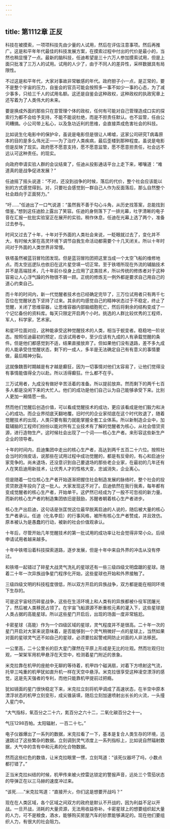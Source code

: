 ```yaml
---
---
---
```

title: 第1112章 正反
---



科技在被摸索，一项项科技先由少量的人试用，然后在评估注意事项。然后再推广。这是和平年年代最佳的科技发展方案，在摸索过程中付出的代价是最小的，当然也稍显慢了一点。最新的脑科技，任迪希望是三十六万人参加摸索试用，但是上面只批准了三万人的试用。试用的人少了，由于不同人的差异性，采样数据具有局限性。

不过这是和平年代，大家对事故非常敏感的年代。政府胆子小一点，是正常的，要不是整个宇宙的压力，自鉴会的官员可能会按照多一事不如少一事的心态，为了减少事多，只给三千人的试用名额。这还是自鉴会这种政权，这种政权的执政宪章上还写着为了人类伟大的未来。

要是换成外面的那些只在意管理个体的政权，任何有可能对自己管理造成口实的探索行为都不会给予支持，不能不能说杜绝，而是不担责任默认。也不监管，任由公司糟搞。小公司带上私心，以及急功近利的思维，会直接弄成危害社会的科技。

比如说生化电影中的保护伞，虽说是电影但是很让人唏嘘，这家公司研究T病毒原本的目的是多么伟光正——为了治疗人类疾病，最后歪楼到那种程度。虽说是电影但是反映了现实。政府愿不愿意支持，愿不愿意监管，愿不愿意担责任，社会远不远认可这种责任。的现实。

向政府申请实验人群的会议结束了，任迪从投影通话平台上走下来，嘟嚷道：“难道真的是战争促进发展？”

任迪摇了摇头说道：“不对，还没到战争的时候，落后的代价，整个社会应该能以别的方式感觉得到。对，只要社会感觉到一群自己人作为反面落后，那么自然整个社会趋向于正面努力。”

“吁……”任迪出了一口气说道：“虽然我不善于勾心斗角，从历史找答案，总能找到借鉴。”想到这任迪脸上露出了笑容。任迪的身侧落下了一排光幕，吐字清晰的电子音在汇报一批批实验室正在展开的实验。稍作休息，任迪在光幕上选了两个，准备过去参与。

时间又过去了十年，十年对于外面的人类社会来说，一眨眼就过去了，变化并不大，有时候大家在高灵环境下调节自我生命活动都需要个十几天闭关。所以十年时间对于外面的人类世界非常慢。

铁塔虽然被蓝羽冒险团发现。但是蓝羽冒险团把这里当成一个太空飞船的维修地点。而太空巡逻队也依旧在这片星空填一切正常。至于铁塔所现在外流的辅脑技术并不是高端技术，几十年前仆役身上应用了这类技术，所以传统的修炼者对于这种容易让人心浮气躁的外物很不屑一顾。正统的修炼无一例外都是要求自己用自己的道心约束自己。

而十年的时间内，新一代觉醒者技术也已经确定完毕了，三万位试用者只有两千七百位在觉醒状态下坚持了过来。其余的均感觉自己的精神状态过于不稳定，终止了觉醒，关闭了思维容器，让思维容器内部脑细胞死亡，然后将剩余的结构变成了一个记忆备份的资料库。每天只限定开启两个小时。挑选的人群比较优秀的工程师，军人，科学家，艺术家。

和星环位面对应，这种能承受这种觉醒技术的人类，相当于蜕变者。稳稳地一阶状态。按照任迪最初的预定，应该试用者中，至少应该有九成的人有承载觉醒的条件。但是他们都感觉到不适，结果直接放弃了。但如果他们没有退路，差不多九成的人能承受住觉醒状态，剩下的一成人，多半是无法确定自己有有意义的事情要做，最后精神分裂。

这就像魏晋时期越是有才越是癫狂，因为一切事情对他们太容易了，让他们觉得没有事情能值得全力以赴。所以活得癫狂。什么都不在乎。

三万试用者，九成没有做好辛苦活着的准备。所以提前放弃。然而剩下的两千七百多人都是没闲下来的大忙人。他们的成功是他们自己认为自己能够承受下来。比别人更加一厢情愿一些。

然而他们觉醒后创造价值，可以看成觉醒技术的成功，更应该看成是他们毅力和决心的成功。而企业界彻底天翻地覆。旧时代的企业家彻底在这个时代败退了，随着觉醒技术的出现，人类只要有毅力就能掌握全套工业体系。所以新制造企业中，加载辅脑的工程师们纷纷以能对所有工业技术有了解的觉醒者为核心，从社会借贷资源，进行造物生产。这时候社会出现了一个词——核心生产者。来形容这些新生产企业的领导者。

十年的时间内，启迪集团中走出的核心生产者，高达到两千五百二十六位。按照社会当时的俏皮话，说那些在试用过程中成功觉醒的，都是有反骨的，有心和启迪分家竞争的。尚未退场，还没意识到自己要退场的那些老企业家，在最初的几年还有人在笑启迪用新技术，让优秀人才的性格大变，忠诚消失，企业离心。

但是随着一位位核心生产者开始逐渐把握住社会制造发展的脉络时，整个社会的投资贷款逐年投向了这一批人。大家发现这不对了。启迪依然在我行我素，每年都有变成觉醒者的核心生产者，开始单干。这俨然已经成为了一股不可忽视的新力量。而新的核心生产者的制造集团依旧是鼓励，苏醒者朝着核心生产者进步。

核心生产出启迪，这句话是张匡悦这位最早脱离启迪的人说的，随后被大量的核心生产者承认。任迪（化名李启）的行事风格，被所有核心生产者赞成，并且效仿。原本被认为是愚蠢的行动，被新的社会价值观承认。

十年后，尽管开始几年觉醒技术的第一批试用的成功率让社会觉得非常小众。后续申请试用者越来越多。

十年中铁塔沿着科技探索道路，逐步发展，但是十年中来自外界的冲击从没有停过。

和铁塔一起错过了碎星大战灵气洗礼的星球还有一些三级四级文明盘踞的星球。随着二十年一次异族战争星门程序化开始，这些星球也开始和外界接触了。

三级四级文明的科技程度很低，所以双方开启的异族战争，双方都是能在相同环境下生存的。

可是这宇宙经历碎星战争，这些在生活环境上和人类有的异族都被仆役军团屠光了，然后被人类移民占领了。在宇宙飞船源源不断重核元素的灌入下，这些星球是人类占据的高能星球。所以这些星门开启后，出现的场面一度非常尴尬。

卡密星球（高能）作为一个四级区域的星球，灵气程度并不是很高。二十年一次的星门开启对大家来说意味着，是否能够到一个灵气稍微好一点的星球上，当然如果对面的星球灵气还不如自己的星球，必须要拉起警戒网防止对面的人非法移民。

一公里高，二十公里长的巨大星门骤然在平原上形成是无比的壮观。然而壮观归壮观，一架架军用机甲悬浮在天空中，检测着星门附近的景象。

米克拉靠在机甲的座舱中无聊的等待着，机甲四个磁涡扇，对着下方喷射这气流，托举三吨重的机甲犹如直升机一样在天空中悬浮。米克拉很享受这种凌空漂浮的感觉，这是先天强者的专利，而他只能靠机甲提前过把瘾。

犹如镜面的星门很快稳定下来，米克拉立刻将机甲调成了高速状态，在半空中原本漂浮状态的机甲立刻变形，成尖锥装填，随后立刻加速喷射出长长的火流，一头撞入星门中。

“大气指标，氧百分之二十六，氮百分之六十二，二氧化碳百分之十一。

气压1298百帕。太阳辐射，一百二十七。”

电子仪器爆出了一系列的数据，米克拉看了一下，基本是复合人类生存的环境，迅速跳过了这些繁杂的数据。立刻调到灵气浓度上一系列指标上，比如说自然辐射数据，大气中的含有中和元素的化合物数据。

然而这些红色的数值，让米克拉眼里一愣，立刻骂道：“该死仪器坏了吗，小数点都打错了。”

正当米克拉纠结的时候，机甲传来被火控雷达锁定的警报声音，远处三个雪茄状态的导弹正在以三马赫的速度冲过来。

“该死……”米克拉骂道：“直接开火，你们这是想要开战吗？”

现在在人类区域，各个区域之间双方的政府是默认不开战的，因为利益不足以开战。一旦开战，消耗的大量资源，无法用收益弥补。卡密星球上的想要组织起大量的人力，可不是粮食，酒水，能够购买房屋汽车的钞票能够满足的。现在他们要组织人力，有很大的社会阻力。